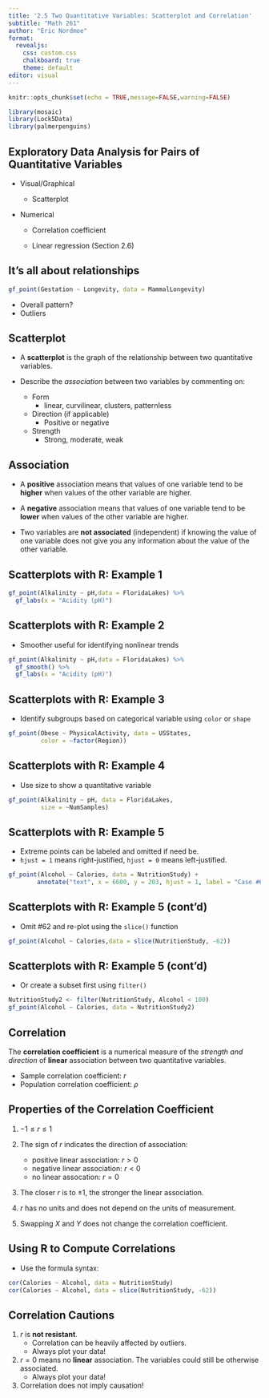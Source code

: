 ```yaml
---
title: '2.5 Two Quantitative Variables: Scatterplot and Correlation'
subtitle: "Math 261"
author: "Eric Nordmoe"
format:
  revealjs:
    css: custom.css
    chalkboard: true
    theme: default
editor: visual
---
```


```r
knitr::opts_chunk$set(echo = TRUE,message=FALSE,warning=FALSE)
```

```r
library(mosaic)
library(Lock5Data)
library(palmerpenguins)
```

## Exploratory Data Analysis for Pairs of Quantitative Variables

-   Visual/Graphical

    -   Scatterplot

-   Numerical

    -   Correlation coefficient

    -   Linear regression (Section 2.6)

## It's all about relationships

```r
gf_point(Gestation ~ Longevity, data = MammalLongevity)
```

::: incremental
-   Overall pattern?
-   Outliers
:::

## Scatterplot {.smaller}

-   A **scatterplot** is the graph of the relationship between two quantitative variables.

-   Describe the *association* between two variables by commenting on:

    -   Form
        -   linear, curvilinear, clusters, patternless
    -   Direction (if applicable)
        -   Positive or negative
    -   Strength
        -   Strong, moderate, weak

## Association

-   A **positive** association means that values of one variable tend to be **higher** when values of the other variable are higher.

-   A **negative** association means that values of one variable tend to be **lower** when values of the other variable are higher.

-   Two variables are **not associated** (independent) if knowing the value of one variable does not give you any information about the value of the other variable.

## Scatterplots with R: Example 1 {.smaller}

```r
gf_point(Alkalinity ~ pH,data = FloridaLakes) %>%
  gf_labs(x = "Acidity (pH)")
```

## Scatterplots with R: Example 2 {.smaller}

-   Smoother useful for identifying nonlinear trends\

```r
gf_point(Alkalinity ~ pH,data = FloridaLakes) %>%
  gf_smooth() %>%
  gf_labs(x = "Acidity (pH)") 
```

## Scatterplots with R: Example 3 {.smaller}

-   Identify subgroups based on categorical variable using `color` or `shape`

```r
gf_point(Obese ~ PhysicalActivity, data = USStates, 
         color = ~factor(Region))
```

## Scatterplots with R: Example 4 {.smaller}

-   Use size to show a quantitative variable

```r
gf_point(Alkalinity ~ pH, data = FloridaLakes,
         size = ~NumSamples)
```

## Scatterplots with R: Example 5 {.smaller}

-   Extreme points can be labeled and omitted if need be.
-   `hjust = 1` means right-justified, `hjust = 0` means left-justified.

```r
gf_point(Alcohol ~ Calories, data = NutritionStudy) +
        annotate("text", x = 6600, y = 203, hjust = 1, label = "Case #62")
```

## Scatterplots with R: Example 5 (cont'd) {.smaller}

-   Omit #62 and re-plot using the `slice()` function

```r
gf_point(Alcohol ~ Calories,data = slice(NutritionStudy, -62))
```

## Scatterplots with R: Example 5 (cont'd) {.smaller}

-   Or create a subset first using `filter()`

```r
NutritionStudy2 <- filter(NutritionStudy, Alcohol < 100)
gf_point(Alcohol ~ Calories, data = NutritionStudy2)
```

## Correlation

The **correlation coefficient** is a numerical measure of the *strength and direction* of **linear** association between two quantitative variables.

-   Sample correlation coefficient: $r$\
-   Population correlation coefficient: $\rho$

## Properties of the Correlation Coefficient {.smaller}

1.  $-1\le r\le 1$

2.  The sign of $r$ indicates the direction of association:

    -   positive linear association: $r>0$\
    -   negative linear association: $r<0$\
    -   no linear assocation: $r = 0$

3.  The closer $r$ is to $\pm 1$, the stronger the linear association.

4.  $r$ has no units and does not depend on the units of measurement.

5.  Swapping $X$ and $Y$ does not change the correlation coefficient.

## Using R to Compute Correlations

-   Use the formula syntax:

```r
cor(Calories ~ Alcohol, data = NutritionStudy)
cor(Calories ~ Alcohol, data = slice(NutritionStudy, -62)) 
```

## Correlation Cautions

1.  $r$ is **not resistant**.
    -   Correlation can be heavily affected by outliers.\
    -   Always plot your data!
2.  $r = 0$ means no **linear** association. The variables could still be otherwise associated.
    -   Always plot your data!
3.  Correlation does not imply causation!
